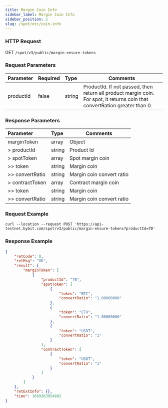 ```yaml
---
title: Margin Coin Info
sidebar_label: Margin Coin Info
sidebar_position: 2
slug: /spot/otc/coin-info
---
```




### HTTP Request
GET <code>/spot/v3/public/margin-ensure-tokens</code>

### Request Parameters
| Parameter | Required | Type | Comments|
|:----- |:-------|:-----|------ |
|productId | false | string	| ProductId. If not passed, then return all product margin coin. For spot, it returns coin that convertRation greater than 0. |

### Response Parameters
| Parameter | Type | Comments|
|:----- |:-----|----- |
|marginToken |array	| Object |
|> productId |string | Product Id |
|> spotToken |array	| Spot margin coin |
|>> token |string | Margin coin |
|>> convertRatio |string | Margin coin convert ratio |
|> contractToken |array	| Contract margin coin |
|>> token |string | Margin coin |
|>> convertRatio |string | Margin coin convert ratio |

### Request Example

```http
curl --location --request POST 'https://api-testnet.bybit.com/spot/v3/public/margin-ensure-tokens?productId=70'
```

### Response Example

```json
{
    "retCode": 0,
    "retMsg": "OK",
    "result": {
        "marginToken": [
            {
                "productId": "70",
                "spotToken": [
                    {
                        "token": "BTC",
                        "convertRatio": "1.00000000"
                    },
                    {
                        "token": "ETH",
                        "convertRatio": "1.00000000"
                    },
                    {
                        "token": "USDT",
                        "convertRatio": "1"
                    }
                ],
                "contractToken": [
                    {
                        "token": "USDT",
                        "convertRatio": "1"
                    }
                ]
            }
        ]
    },
    "retExtInfo": {},
    "time": 1669363954802
}
```
